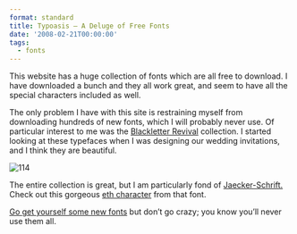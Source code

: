 ```yaml
---
format: standard
title: Typoasis – A Deluge of Free Fonts
date: '2008-02-21T00:00:00'
tags:
  - fonts
---
```


This website has a huge collection of fonts which are all free to download. I have downloaded a bunch and they all work great, and seem to have all the special characters included as well.

The only problem I have with this site is restraining myself from downloading hundreds of new fonts, which I will probably never use. Of particular interest to me was the [Blackletter Revival](http://www.moorstation.org/typoasis/blackletter/index.htm) collection. I started looking at these typefaces when I was designing our wedding invitations, and I think they are beautiful.

![114](https://okaypl.us/wp-content/uploads/2008/02/114.png)

The entire collection is great, but I am particularly fond of [Jaecker-Schrift.](http://www.moorstation.org/typoasis/blackletter/htm/jaecker-schrift.htm) Check out this gorgeous [eth character](http://en.wikipedia.org/wiki/Eth) from that font.

[Go get yourself some new fonts](http://www.moorstation.org/typoasis/typoasis1.htm) but don’t go crazy; you know you’ll never use them all.

